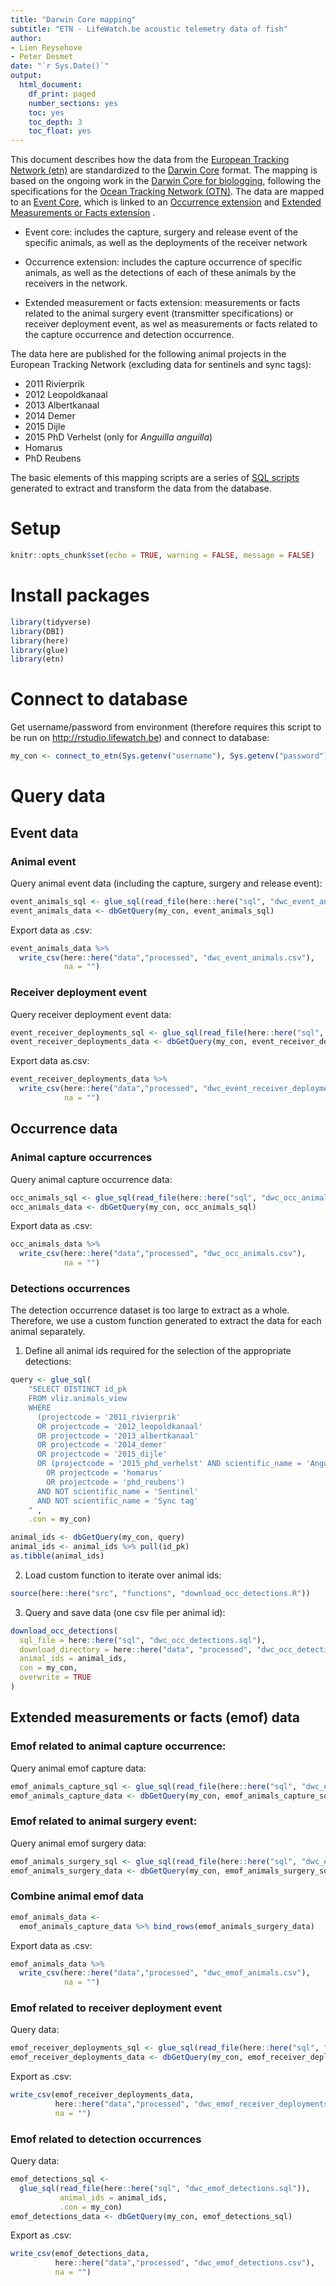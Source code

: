 ```yaml
---
title: "Darwin Core mapping"
subtitle: "ETN - LifeWatch.be acoustic telemetry data of fish"
author:
- Lien Reysehove
- Peter Desmet
date: "`r Sys.Date()`"
output:
  html_document:
    df_print: paged
    number_sections: yes
    toc: yes
    toc_depth: 3
    toc_float: yes
---
```


This document describes how the data from the [European Tracking Network (etn)](http://www.lifewatch.be/etn/) are standardized to the [Darwin Core]() format.
The mapping is based on the ongoing work in the [Darwin Core for biologging](https://github.com/tdwg/dwc-for-biologging/), following the specifications for the [Ocean Tracking Network (OTN)](https://github.com/tdwg/dwc-for-biologging/wiki/Acoustic-sensor-enabled-tracking-of-blue-sharks). The data are mapped to an [Event Core](http://rs.gbif.org/core/dwc_event_2016_06_21.xml), which is linked to an [Occurrence extension](http://rs.gbif.org/core/dwc_event_2016_06_21.xml) and [Extended Measurements or Facts extension](http://rs.gbif.org/extension/obis/extended_measurement_or_fact.xml) .

- Event core: includes the capture, surgery and release event of the specific animals, as well as the deployments of the receiver network

- Occurrence extension: includes the capture occurrence of specific animals, as well as the detections of each of these animals by the receivers in the network.

- Extended measurement or facts extension: measurements or facts related to the animal surgery event (transmitter specifications) or receiver deployment event, as wel as measurements or facts related to the capture occurrence and detection occurrence.

The data here are published for the following animal projects in the European Tracking Network (excluding data for sentinels and sync tags):

- 2011 Rivierprik
- 2012 Leopoldkanaal
- 2013 Albertkanaal
- 2014 Demer
- 2015 Dijle
- 2015 PhD Verhelst (only for _Anguilla anguilla_)
- Homarus
- PhD Reubens

The basic elements of this mapping scripts are a series of [SQL scripts](https://github.com/inbo/etn-occurrences/tree/master/sql) generated to extract and transform the data from the database.

# Setup 

```r
knitr::opts_chunk$set(echo = TRUE, warning = FALSE, message = FALSE)
```

# Install packages

```r
library(tidyverse)
library(DBI)
library(here)
library(glue)
library(etn)
```

# Connect to database

Get username/password from environment (therefore requires this script to be run on <http://rstudio.lifewatch.be>) and connect to database:

```r
my_con <- connect_to_etn(Sys.getenv("username"), Sys.getenv("password"))
```

# Query data

## Event data

### Animal event

Query animal event data (including the capture, surgery and release event):

```r
event_animals_sql <- glue_sql(read_file(here::here("sql", "dwc_event_animals.sql")), .con = my_con)
event_animals_data <- dbGetQuery(my_con, event_animals_sql)
```

Export data as .csv:

```r
event_animals_data %>% 
  write_csv(here::here("data","processed", "dwc_event_animals.csv"),
            na = "")
```

### Receiver deployment event

Query receiver deployment event data:

```r
event_receiver_deployments_sql <- glue_sql(read_file(here::here("sql", "dwc_event_receiver_deployments.sql")), .con = my_con)
event_receiver_deployments_data <- dbGetQuery(my_con, event_receiver_deployments_sql)
```

Export data as.csv:

```r
event_receiver_deployments_data %>% 
  write_csv(here::here("data","processed", "dwc_event_receiver_deployments.csv"),
            na = "")
```

## Occurrence data

### Animal capture occurrences

Query animal capture occurrence data:

```r
occ_animals_sql <- glue_sql(read_file(here::here("sql", "dwc_occ_animals.sql")), .con = my_con)
occ_animals_data <- dbGetQuery(my_con, occ_animals_sql)
```

Export data as .csv:

```r
occ_animals_data %>% 
  write_csv(here::here("data","processed", "dwc_occ_animals.csv"),
            na = "")
```

### Detections occurrences

The detection occurrence dataset is too large to extract as a whole. Therefore, we use a custom function generated to extract the data for each animal separately.  

1. Define all animal ids required for the selection of the appropriate detections:

```r
query <- glue_sql(
    "SELECT DISTINCT id_pk
    FROM vliz.animals_view
    WHERE 
      (projectcode = '2011_rivierprik' 
      OR projectcode = '2012_leopoldkanaal'
      OR projectcode = '2013_albertkanaal'
      OR projectcode = '2014_demer'
      OR projectcode = '2015_dijle'
      OR (projectcode = '2015_phd_verhelst' AND scientific_name = 'Anguilla anguilla')
        OR projectcode = 'homarus'
        OR projectcode = 'phd_reubens')
      AND NOT scientific_name = 'Sentinel'
      AND NOT scientific_name = 'Sync tag'
    " ,
    .con = my_con)

animal_ids <- dbGetQuery(my_con, query)
animal_ids <- animal_ids %>% pull(id_pk)
as.tibble(animal_ids)
```

2. Load custom function to iterate over animal ids:

```r
source(here::here("src", "functions", "download_occ_detections.R"))
```

3. Query and save data (one csv file per animal id):

```r
download_occ_detections(
  sql_file = here::here("sql", "dwc_occ_detections.sql"),
  download_directory = here::here("data", "processed", "dwc_occ_detections"),
  animal_ids = animal_ids,
  con = my_con,
  overwrite = TRUE
)
```

## Extended measurements or facts (emof) data

### Emof related to animal capture occurrence:

Query animal emof capture data:

```r
emof_animals_capture_sql <- glue_sql(read_file(here::here("sql", "dwc_emof_animals_capture.sql")), .con = my_con)
emof_animals_capture_data <- dbGetQuery(my_con, emof_animals_capture_sql)
```

### Emof related to animal surgery event:

Query animal emof surgery data:

```r
emof_animals_surgery_sql <- glue_sql(read_file(here::here("sql", "dwc_emof_animals_surgery.sql")), .con = my_con)
emof_animals_surgery_data <- dbGetQuery(my_con, emof_animals_surgery_sql)
```

### Combine animal emof data

```r
emof_animals_data <- 
  emof_animals_capture_data %>% bind_rows(emof_animals_surgery_data)
```

Export data as .csv:

```r
emof_animals_data %>% 
  write_csv(here::here("data","processed", "dwc_emof_animals.csv"),
            na = "")
```

###  Emof related to receiver deployment event

Query data:

```r
emof_receiver_deployments_sql <- glue_sql(read_file(here::here("sql", "dwc_emof_receiver_deployments.sql")), .con = my_con)
emof_receiver_deployments_data <- dbGetQuery(my_con, emof_receiver_deployments_sql)
```

Export as .csv:

```r
write_csv(emof_receiver_deployments_data,
          here::here("data","processed", "dwc_emof_receiver_deployments.csv"),
          na = "")
```

### Emof related to detection occurrences

Query data:

```r
emof_detections_sql <- 
  glue_sql(read_file(here::here("sql", "dwc_emof_detections.sql")), 
           animal_ids = animal_ids,
           .con = my_con)
emof_detections_data <- dbGetQuery(my_con, emof_detections_sql)
```

Export as .csv:

```r
write_csv(emof_detections_data,
          here::here("data","processed", "dwc_emof_detections.csv"),
          na = "")
```



